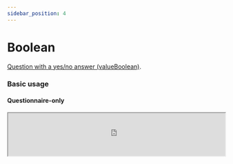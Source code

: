 ```yaml
---
sidebar_position: 4
---
```



# Boolean

[Question with a yes/no answer (valueBoolean)](https://www.hl7.org/fhir/r4/codesystem-item-type.html#item-type-boolean).

### Basic usage

#### Questionnaire-only

<IframeContainer storyUrl="https://smartforms.csiro.au/storybook/index.html?path=/story/component-itemtype-boolean--boolean-basic">
  <iframe
    src="https://smartforms.csiro.au/storybook/iframe.html?args=&id=component-itemtype-boolean--boolean-basic"
    width="100%"
    height="100"
  />
</IframeContainer>

#### With Response

<IframeContainer storyUrl="https://smartforms.csiro.au/storybook/index.html?path=/story/component-itemtype-boolean--boolean-basic-response">
  <iframe
    src="https://smartforms.csiro.au/storybook/iframe.html?args=&id=component-itemtype-boolean--boolean-basic-response"
    width="100%"
    height="100"
  />
</IframeContainer>

### Advanced usage

#### Calculations

<IframeContainer storyUrl="https://smartforms.csiro.au/storybook/index.html?path=/story/component-itemtype-boolean--boolean-calculation">
  <iframe
    src="https://smartforms.csiro.au/storybook/iframe.html?args=&id=component-itemtype-boolean--boolean-calculation"
    width="100%"
    height="240"
  />
</IframeContainer>

If there are any advanced usage scenarios you'd like to see, feel free to [let us know](https://github.com/aehrc/smart-forms/issues/new).

### SDC Supported extensions

| Code                 | Usage                                                                                                                                                |
| -------------------- | ---------------------------------------------------------------------------------------------------------------------------------------------------- |
| variable             | http://hl7.org/fhir/StructureDefinition/variable                                                                                                     |
| initialExpression    | http://hl7.org/fhir/uv/sdc/StructureDefinition/sdc-questionnaire-initialExpression<br/>- InitialExpression should evaluate to a boolean value.       |
| calculatedExpression | http://hl7.org/fhir/uv/sdc/StructureDefinition/sdc-questionnaire-calculatedExpression<br/>- CalculatedExpression should evaluate to a boolean value. |
| enableWhenExpression | http://hl7.org/fhir/uv/sdc/StructureDefinition/sdc-questionnaire-enableWhenExpression                                                                |
| hidden               | http://hl7.org/fhir/StructureDefinition/questionnaire-hidden                                                                                         |
| required             | item.required                                                                                                                                        |
| repeats              | item.repeats                                                                                                                                         |
| readOnly             | item.readOnly                                                                                                                                        |
| initial              | item.initial                                                                                                                                         |
| enableWhen           | item.enableWhen                                                                                                                                      |
| enableBehavior       | item.enableBehavior                                                                                                                                  |
| text                 | item.text                                                                                                                                            |
